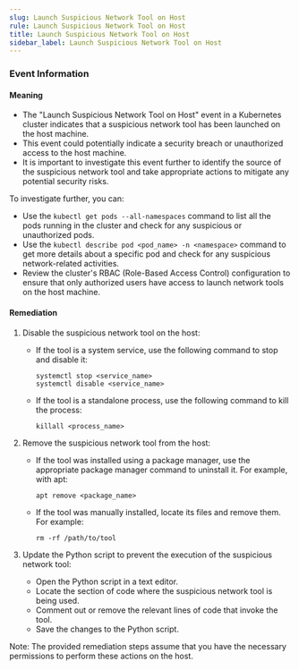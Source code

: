 ```yaml
--- 
slug: Launch Suspicious Network Tool on Host
rule: Launch Suspicious Network Tool on Host
title: Launch Suspicious Network Tool on Host
sidebar_label: Launch Suspicious Network Tool on Host
---
```

                   

### Event Information

#### Meaning

- The "Launch Suspicious Network Tool on Host" event in a Kubernetes cluster indicates that a suspicious network tool has been launched on the host machine.
- This event could potentially indicate a security breach or unauthorized access to the host machine.
- It is important to investigate this event further to identify the source of the suspicious network tool and take appropriate actions to mitigate any potential security risks. 

To investigate further, you can:
- Use the `kubectl get pods --all-namespaces` command to list all the pods running in the cluster and check for any suspicious or unauthorized pods.
- Use the `kubectl describe pod <pod_name> -n <namespace>` command to get more details about a specific pod and check for any suspicious network-related activities.
- Review the cluster's RBAC (Role-Based Access Control) configuration to ensure that only authorized users have access to launch network tools on the host machine.

#### Remediation

1. Disable the suspicious network tool on the host:
   - If the tool is a system service, use the following command to stop and disable it:
     ```
     systemctl stop <service_name>
     systemctl disable <service_name>
     ```
   - If the tool is a standalone process, use the following command to kill the process:
     ```
     killall <process_name>
     ```

2. Remove the suspicious network tool from the host:
   - If the tool was installed using a package manager, use the appropriate package manager command to uninstall it. For example, with apt:
     ```
     apt remove <package_name>
     ```
   - If the tool was manually installed, locate its files and remove them. For example:
     ```
     rm -rf /path/to/tool
     ```

3. Update the Python script to prevent the execution of the suspicious network tool:
   - Open the Python script in a text editor.
   - Locate the section of code where the suspicious network tool is being used.
   - Comment out or remove the relevant lines of code that invoke the tool.
   - Save the changes to the Python script.

Note: The provided remediation steps assume that you have the necessary permissions to perform these actions on the host.

 